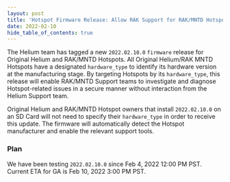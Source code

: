 ```yaml
---
layout: post
title: 'Hotspot Firmware Release: Allow RAK Support for RAK/MNTD Hotspots'
date: 2022-02-10
hide_table_of_contents: true
---
```


The Helium team has tagged a new `2022.02.10.0` `firmware` release for Original Helium and RAK/MNTD
Hotspots. All Original Helium/RAK MNTD Hotspots have a designated `hardware_type` to identify its
hardware version at the manufacturing stage. By targeting Hotspots by its `hardware_type`, this
release will enable RAK/MNTD Support teams to investigate and diagnose Hotspot-related issues in a
secure manner without interaction from the Helium Support team.

<!--truncate-->

Original Helium and RAK/MNTD Hotspot owners that install `2022.02.10.0` on an SD Card will not need
to specify their `hardware_type` in order to receive this update. The firmware will automatically
detect the Hotspot manufacturer and enable the relevant support tools.

### Plan

We have been testing `2022.02.10.0` since Feb 4, 2022 12:00 PM PST. Current ETA for GA is Feb 10,
2022 3:00 PM PST.
